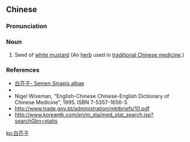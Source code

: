 ==Chinese==
{{zh-forms}}

===Pronunciation===
{{zh-pron
|m=báijièzǐ
|cat=n
}}

===Noun===
{{zh-noun}}

# Seed of [[w:white mustard|white mustard]] (An [[herb]] used in [[traditional Chinese medicine]].)

===References===
* [http://thuocdongduoc.vn/index.php?option=com_content&view=article&id=404:bach-gioi-tu&catid=278:cay-thuoc-vi-thuoc&Itemid=4 白芥子- Semen Sinapis albae]
* {{pedialite|白芥子|lang=zh}}
* Nigel Wiseman, "English-Chinese Chinese-English Dictionary of Chinese Medicine", 1995. ISBN 7-5357-1656-3.
* http://www.trade.gov.bt/administration/mktbriefs/10.pdf
* http://www.koreantk.com/en/m_sta/med_stat_search.jsp?searchGbn=statis

[[ko:白芥子]]